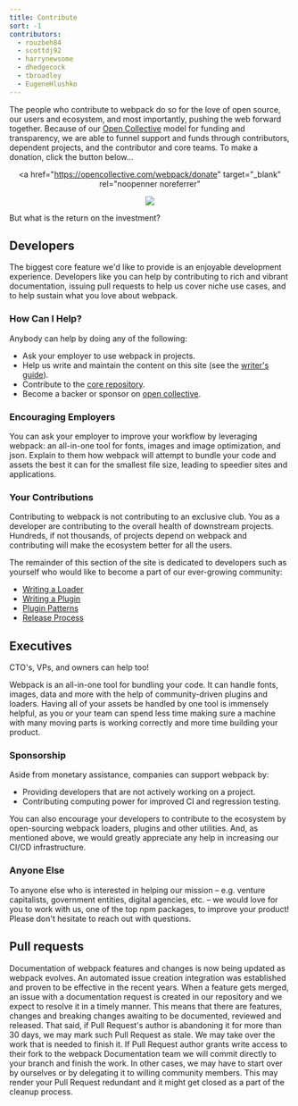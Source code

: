```yaml
---
title: Contribute
sort: -1
contributors:
  - rouzbeh84
  - scottdj92
  - harrynewsome
  - dhedgecock
  - tbroadley
  - EugeneHlushko
---
```


The people who contribute to webpack do so for the love of open source, our users and ecosystem, and most importantly, pushing the web forward together. Because of our [Open Collective](https://opencollective.com/webpack) model for funding and transparency, we are able to funnel support and funds through contributors, dependent projects, and the contributor and core teams. To make a donation, click the button below...

<div align="center">

<a
  href="https://opencollective.com/webpack/donate"
  target="_blank"
  rel="noopenner noreferrer"
>
  <img
    src="https://opencollective.com/webpack/donate/button@2x.png?color=blue"
    width={300}
  />
</a>

</div>

But what is the return on the investment?

## Developers

The biggest core feature we'd like to provide is an enjoyable development experience. Developers like you can help by contributing to rich and vibrant documentation, issuing pull requests to help us cover niche use cases, and to help sustain what you love about webpack.

### How Can I Help?

Anybody can help by doing any of the following:

- Ask your employer to use webpack in projects.
- Help us write and maintain the content on this site (see the [writer's guide](/contribute/writers-guide/)).
- Contribute to the [core repository](https://github.com/webpack/webpack).
- Become a backer or sponsor on [open collective](https://opencollective.com/webpack#support).

### Encouraging Employers

You can ask your employer to improve your workflow by leveraging webpack: an all-in-one tool for fonts, images and image optimization, and json. Explain to them how webpack will attempt to bundle your code and assets the best it can for the smallest file size, leading to speedier sites and applications.

### Your Contributions

Contributing to webpack is not contributing to an exclusive club. You as a developer are contributing to the overall health of downstream projects. Hundreds, if not thousands, of projects depend on webpack and contributing will make the ecosystem better for all the users.

The remainder of this section of the site is dedicated to developers such as yourself who would like to become a part of our ever-growing community:

- [Writing a Loader](/contribute/writing-a-loader)
- [Writing a Plugin](/contribute/writing-a-plugin)
- [Plugin Patterns](/contribute/plugin-patterns)
- [Release Process](/contribute/release-process)

## Executives

CTO's, VPs, and owners can help too!

Webpack is an all-in-one tool for bundling your code. It can handle fonts, images, data and more with the help of community-driven plugins and loaders. Having all of your assets be handled by one tool is immensely helpful, as you or your team can spend less time making sure a machine with many moving parts is working correctly and more time building your product.

### Sponsorship

Aside from monetary assistance, companies can support webpack by:

- Providing developers that are not actively working on a project.
- Contributing computing power for improved CI and regression testing.

You can also encourage your developers to contribute to the ecosystem by open-sourcing webpack loaders, plugins and other utilities. And, as mentioned above, we would greatly appreciate any help in increasing our CI/CD infrastructure.

### Anyone Else

To anyone else who is interested in helping our mission – e.g. venture capitalists, government entities, digital agencies, etc. – we would love for you to work with us, one of the top npm packages, to improve your product! Please don't hesitate to reach out with questions.

## Pull requests

Documentation of webpack features and changes is now being updated as webpack evolves. An automated issue creation integration was established and proven to be effective in the recent years.
When a feature gets merged, an issue with a documentation request is created in our repository and we expect to resolve it in a timely manner. This means that there are features, changes and breaking changes awaiting to be documented, reviewed and released. That said, if Pull Request's author is abandoning it for more than 30 days, we may mark such Pull Request as stale. We may take over the work that is needed to finish it.
If Pull Request author grants write access to their fork to the webpack Documentation team we will commit directly to your branch and finish the work. In other cases, we may have to start over by ourselves or by delegating it to willing community members. This may render your Pull Request redundant and it might get closed as a part of the cleanup process.
